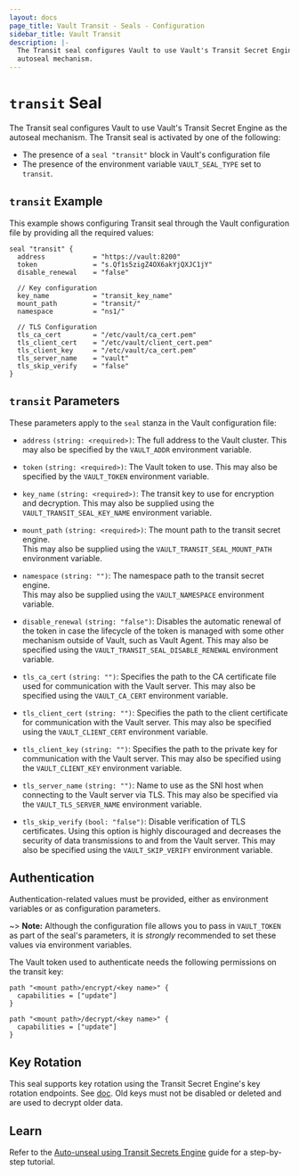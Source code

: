 ```yaml
---
layout: docs
page_title: Vault Transit - Seals - Configuration
sidebar_title: Vault Transit
description: |-
  The Transit seal configures Vault to use Vault's Transit Secret Engine as the
  autoseal mechanism.
---
```


# `transit` Seal

The Transit seal configures Vault to use Vault's Transit Secret Engine as the
autoseal mechanism.
The Transit seal is activated by one of the following:

- The presence of a `seal "transit"` block in Vault's configuration file
- The presence of the environment variable `VAULT_SEAL_TYPE` set to `transit`.

## `transit` Example

This example shows configuring Transit seal through the Vault configuration file
by providing all the required values:

```hcl
seal "transit" {
  address            = "https://vault:8200"
  token              = "s.Qf1s5zigZ4OX6akYjQXJC1jY"
  disable_renewal    = "false"

  // Key configuration
  key_name           = "transit_key_name"
  mount_path         = "transit/"
  namespace          = "ns1/"

  // TLS Configuration
  tls_ca_cert        = "/etc/vault/ca_cert.pem"
  tls_client_cert    = "/etc/vault/client_cert.pem"
  tls_client_key     = "/etc/vault/ca_cert.pem"
  tls_server_name    = "vault"
  tls_skip_verify    = "false"
}
```

## `transit` Parameters

These parameters apply to the `seal` stanza in the Vault configuration file:

- `address` `(string: <required>)`: The full address to the Vault cluster.
  This may also be specified by the `VAULT_ADDR` environment variable.

- `token` `(string: <required>)`: The Vault token to use. This may also be
  specified by the `VAULT_TOKEN` environment variable.

- `key_name` `(string: <required>)`: The transit key to use for encryption and
  decryption. This may also be supplied using the `VAULT_TRANSIT_SEAL_KEY_NAME`
  environment variable.

- `mount_path` `(string: <required>)`: The mount path to the transit secret engine.  
  This may also be supplied using the `VAULT_TRANSIT_SEAL_MOUNT_PATH` environment
  variable.

- `namespace` `(string: "")`: The namespace path to the transit secret engine.  
  This may also be supplied using the `VAULT_NAMESPACE` environment variable.

- `disable_renewal` `(string: "false")`: Disables the automatic renewal of the token
  in case the lifecycle of the token is managed with some other mechanism outside of
  Vault, such as Vault Agent. This may also be specified using the
  `VAULT_TRANSIT_SEAL_DISABLE_RENEWAL` environment variable.

- `tls_ca_cert` `(string: "")`: Specifies the path to the CA certificate file used
  for communication with the Vault server. This may also be specified using the
  `VAULT_CA_CERT` environment variable.

- `tls_client_cert` `(string: "")`: Specifies the path to the client certificate
  for communication with the Vault server. This may also be specified using the
  `VAULT_CLIENT_CERT` environment variable.

- `tls_client_key` `(string: "")`: Specifies the path to the private key for
  communication with the Vault server. This may also be specified using the
  `VAULT_CLIENT_KEY` environment variable.

- `tls_server_name` `(string: "")`: Name to use as the SNI host when connecting
  to the Vault server via TLS. This may also be specified via the
  `VAULT_TLS_SERVER_NAME` environment variable.

- `tls_skip_verify` `(bool: "false")`: Disable verification of TLS certificates.
  Using this option is highly discouraged and decreases the security of data
  transmissions to and from the Vault server. This may also be specified using the
  `VAULT_SKIP_VERIFY` environment variable.

## Authentication

Authentication-related values must be provided, either as environment
variables or as configuration parameters.

~> **Note:** Although the configuration file allows you to pass in
`VAULT_TOKEN` as part of the seal's parameters, it is _strongly_ recommended
to set these values via environment variables.

The Vault token used to authenticate needs the following permissions on the
transit key:

```hcl
path "<mount path>/encrypt/<key name>" {
  capabilities = ["update"]
}

path "<mount path>/decrypt/<key name>" {
  capabilities = ["update"]
}
```

## Key Rotation

This seal supports key rotation using the Transit Secret Engine's key rotation endpoints. See
[doc](/api/secret/transit/index.html#rotate-key). Old keys must not be disabled or deleted and are
used to decrypt older data.

## Learn

Refer to the [Auto-unseal using Transit Secrets Engine](https://learn.hashicorp.com/vault/operations/autounseal-transit)
guide for a step-by-step tutorial.
